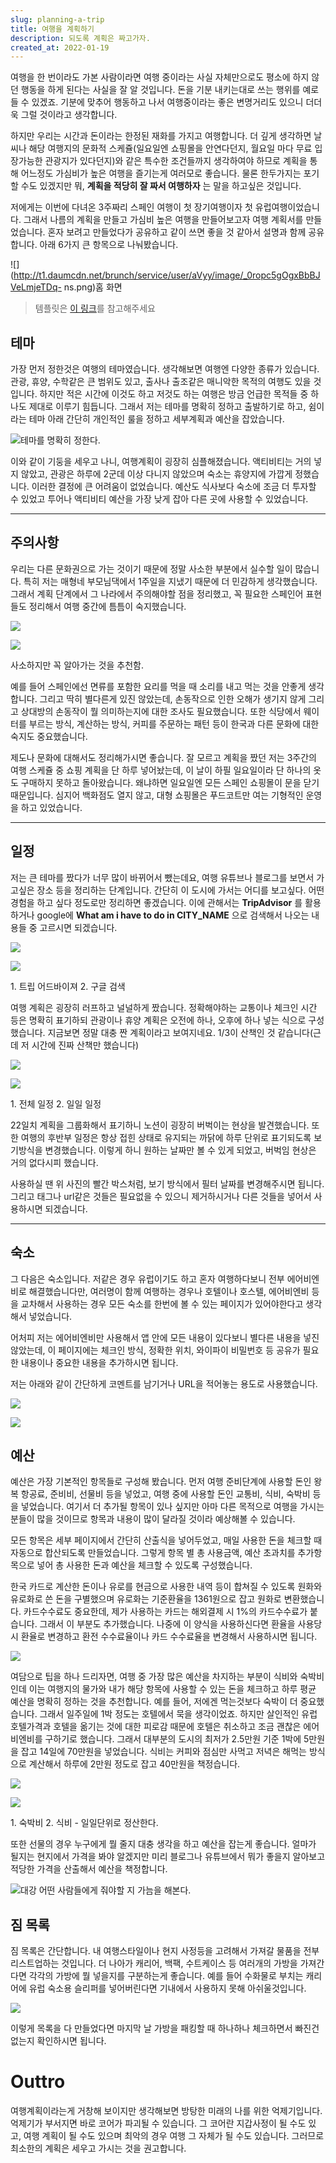 ```yaml
---
slug: planning-a-trip
title: 여행을 계획하기
description: 되도록 계획은 짜고가자.
created_at: 2022-01-19
---
```


여행을 한 번이라도 가본 사람이라면 여행 중이라는 사실 자체만으로도 평소에 하지 않던 행동을 하게 된다는 사실을 잘 알 것입니다. 돈을 기분
내키는대로 쓰는 행위를 예로 들 수 있겠죠. 기분에 맞추어 행동하고 나서 여행중이라는 좋은 변명거리도 있으니 더더욱 그럴 것이라고
생각합니다.

하지만 우리는 시간과 돈이라는 한정된 재화를 가지고 여행합니다. 더 깊게 생각하면 날씨나 해당 여행지의 문화적 스케쥴(일요일엔 쇼핑몰을
안연다던지, 월요일 마다 무료 입장가능한 관광지가 있다던지)와 같은 특수한 조건들까지 생각하여야 하므로 계획을 통해 어느정도 가심비가 높은
여행을 즐기는게 여러모로 좋습니다. 물론 한두가지는 포기할 수도 있겠지만 뭐, **계획을 적당히 잘 짜서 여행하자** 는 말을 하고싶은
것입니다.

저에게는 이번에 다녀온 3주짜리 스페인 여행이 첫 장기여행이자 첫 유럽여행이었습니다. 그래서 나름의 계획을 만들고 가심비 높은 여행을
만들어보고자 여행 계획서를 만들었습니다. 혼자 보려고 만들었다가 공유하고 같이 쓰면 좋을 것 같아서 설명과 함께 공유합니다. 아래 6가지 큰
항목으로 나눠봤습니다.

![](http://t1.daumcdn.net/brunch/service/user/aVyy/image/_0ropc5gOgxBbBJVeLmjeTDq-
ns.png)홈 화면

> 템플릿은 [이 링크](https://hjinn.notion.site/a88deb9e500b4275be88b662f94d27c2)를
> 참고해주세요

## 테마

가장 먼저 정한것은 여행의 테마였습니다. 생각해보면 여행엔 다양한 종류가 있습니다. 관광, 휴양, 수학같은 큰 범위도 있고, 출사나 출조같은
매니악한 목적의 여행도 있을 것입니다. 하지만 적은 시간에 이것도 하고 저것도 하는 여행은 방금 언급한 목적들 중 하나도 제대로 이루기
힘듭니다. 그래서 저는 테마를 명확히 정하고 출발하기로 하고, 쉼이라는 테마 아래 간단히 개인적인 룰을 정하고 세부계획과 예산을 잡았습니다.

![](http://t1.daumcdn.net/brunch/service/user/aVyy/image/nnwV0vSu7elSRCzeq0ynNul2-w0.png)테마를
명확히 정한다.

이와 같이 기둥을 세우고 나니, 여행계획이 굉장히 심플해졌습니다. 액티비티는 거의 넣지 않았고, 관광은 하루에 2군데 이상 다니지 않았으며
숙소는 휴양지에 가깝게 정했습니다. 이러한 결정에 큰 어려움이 없었습니다. 예산도 식사보다 숙소에 조금 더 투자할 수 있었고 투어나 액티비티
예산을 가장 낮게 잡아 다른 곳에 사용할 수 있었습니다.

---

## 주의사항

우리는 다른 문화권으로 가는 것이기 때문에 정말 사소한 부분에서 실수할 일이 많습니다. 특히 저는 매형네 부모님댁에서 1주일을 지냈기 때문에
더 민감하게 생각했습니다. 그래서 계획 단계에서 그 나라에서 주의해야할 점을 정리했고, 꼭 필요한 스페인어 표현들도 정리해서 여행 중간에
틈틈이 숙지했습니다.

![](http://t1.daumcdn.net/brunch/service/user/aVyy/image/kScLVrae9Yp8kge14lFkQZMVc20.png)

![](http://t1.daumcdn.net/brunch/service/user/aVyy/image/p-jLq7D5bavDqtADv3uySgnNLJE.png)

사소하지만 꼭 알아가는 것을 추천함.

예를 들어 스페인에선 면류를 포함한 요리를 먹을 때 소리를 내고 먹는 것을 안좋게 생각합니다. 그리고 딱히 별다른게 있진 않았는데,
손동작으로 인한 오해가 생기지 않게 그리고 상대방의 손동작이 뭘 의미하는지에 대한 조사도 필요했습니다. 또한 식당에서 웨이터를 부르는 방식,
계산하는 방식, 커피를 주문하는 패턴 등이 한국과 다른 문화에 대한 숙지도 중요했습니다.

제도나 문화에 대해서도 정리해가시면 좋습니다. 잘 모르고 계획을 짰던 저는 3주간의 여행 스케쥴 중 쇼핑 계획을 단 하루 넣어놨는데, 이
날이 하필 일요일이라 단 하나의 옷도 구매하지 못하고 돌아왔습니다. 왜냐하면 일요일엔 모든 스페인 쇼핑몰이 문을 닫기 때문입니다. 심지어
백화점도 열지 않고, 대형 쇼핑몰은 푸드코트만 여는 기형적인 운영을 하고 있었습니다.

---

## 일정

저는 큰 테마를 짰다가 너무 많이 바뀌어서 뺐는데요, 여행 유튜브나 블로그를 보면서 가고싶은 장소 등을 정리하는 단계입니다. 간단히 이
도시에 가서는 어디를 보고싶다. 어떤 경험을 하고 싶다 정도로만 정리하면 좋겠습니다. 이에 관해서는 **TripAdvisor** 를
활용하거나 google에 **What am i have to do in CITY_NAME** 으로 검색해서 나오는 내용들 중 고르시면
되겠습니다.

![](http://t1.daumcdn.net/brunch/service/user/aVyy/image/YLXTTVf3kXivYNjNgDpp_VVmWbI.jpeg)

![](http://t1.daumcdn.net/brunch/service/user/aVyy/image/LccYnPN0AjVB1MBo2ioLgEkNKF4.png)

1\. 트립 어드바이져 2. 구글 검색

여행 계획은 굉장히 러프하고 널널하게 짰습니다. 정확해야하는 교통이나 체크인 시간 등은 명확히 표기하되 관광이나 휴양 계획은 오전에 하나,
오후에 하나 넣는 식으로 구성했습니다. 지금보면 정말 대충 짠 계획이라고 보여지네요. 1/3이 산책인 것 같습니다(근데 저 시간에 진짜
산책만 했습니다)

![](http://t1.daumcdn.net/brunch/service/user/aVyy/image/wqXbyD_MAOUjeKF9BOxVKuAZOBo.png)

![](http://t1.daumcdn.net/brunch/service/user/aVyy/image/j16gbITuLrcsrTfFsLnsbO0BBLM.png)

1\. 전체 일정 2. 일일 일정

22일치 계획을 그룹화해서 표기하니 노션이 굉장히 버벅이는 현상을 발견했습니다. 또한 여행의 후반부 일정은 항상 접힌 상태로 유지되는 까닭에
하루 단위로 표기되도록 보기방식을 변경했습니다. 이렇게 하니 원하는 날짜만 볼 수 있게 되었고, 버벅임 현상은 거의 없다시피 했습니다.

사용하실 땐 위 사진의 빨간 박스처럼, 보기 방식에서 필터 날짜를 변경해주시면 됩니다. 그리고 태그나 url같은 것들은 필요없을 수 있으니
제거하시거나 다른 것들을 넣어서 사용하시면 되겠습니다.

---

## 숙소

그 다음은 숙소입니다. 저같은 경우 유럽이기도 하고 혼자 여행하다보니 전부 에어비엔비로 해결했습니다만, 여러명이 함께 여행하는 경우나
호텔이나 호스텔, 에어비엔비 등을 교차해서 사용하는 경우 모든 숙소를 한번에 볼 수 있는 페이지가 있어야한다고 생각해서 넣었습니다.

어처피 저는 에어비엔비만 사용해서 앱 안에 모든 내용이 있다보니 별다른 내용을 넣진 않았는데, 이 페이지에는 체크인 방식, 정확한 위치,
와이파이 비밀번호 등 공유가 필요한 내용이나 중요한 내용을 추가하시면 됩니다.

저는 아래와 같이 간단하게 코멘트를 남기거나 URL을 적어놓는 용도로 사용했습니다.

![](http://t1.daumcdn.net/brunch/service/user/aVyy/image/BDL_27IFt-0q-e7e90vFtymtdUA.png)

![](http://t1.daumcdn.net/brunch/service/user/aVyy/image/GJJWD4OL6zdtSs4eXa9u_0TztdE.png)

## 예산

예산은 가장 기본적인 항목들로 구성해 봤습니다. 먼저 여행 준비단계에 사용할 돈인 왕복 항공료, 준비비, 선물비 등을 넣었고, 여행 중에
사용할 돈인 교통비, 식비, 숙박비 등을 넣었습니다. 여기서 더 추가될 항목이 있나 싶지만 아마 다른 목적으로 여행을 가시는 분들이 많을
것이므로 항목과 내용이 많이 달라질 것이라 예상해볼 수 있습니다.

모든 항목은 세부 페이지에서 간단히 산출식을 넣어두었고, 매일 사용한 돈을 체크할 때 자동으로 합산되도록 만들었습니다. 그렇게 항목 별 총
사용금액, 예산 초과치를 추가항목으로 넣어 총 사용한 돈과 예산을 체크할 수 있도록 구성했습니다.

한국 카드로 계산한 돈이나 유로를 현금으로 사용한 내역 등이 합쳐질 수 있도록 원화와 유로화로 쓴 돈을 구별했으며 유로화는 기준환율을
1361원으로 잡고 원화로 변환했습니다. 카드수수료도 중요한데, 제가 사용하는 카드는 해외결제 시 1%의 카드수수료가 붙습니다. 그래서 이
부분도 추가했습니다. 나중에 이 양식을 사용하신다면 환율을 사용당시 환율로 변경하고 환전 수수료율이나 카드 수수료율을 변경해서 사용하시면
됩니다.

![](http://t1.daumcdn.net/brunch/service/user/aVyy/image/NxL2bnF9uu8avw1L5fZRPBsKD6U.png)

여담으로 팁을 하나 드리자면, 여행 중 가장 많은 예산을 차지하는 부분이 식비와 숙박비인데 이는 여행지의 물가와 내가 해당 항목에 사용할 수
있는 돈을 체크하고 하루 평균 예산을 명확히 정하는 것을 추천합니다. 예를 들어, 저에겐 먹는것보다 숙박이 더 중요했습니다. 그래서 일주일에
1박 정도는 호텔에서 묵을 생각이었죠. 하지만 살인적인 유럽 호텔가격과 호텔을 옮기는 것에 대한 피로감 때문에 호텔은 취소하고 조금 괜찮은
에어비엔비를 구하기로 했습니다. 그래서 대부분의 도시의 최저가 2.5만원 기준 1박에 5만원을 잡고 14일에 70만원을 넣었습니다. 식비는
커피와 점심만 사먹고 저녁은 해먹는 방식으로 계산해서 하루에 2만원 정도로 잡고 40만원을 책정습니다.

![](http://t1.daumcdn.net/brunch/service/user/aVyy/image/VHVKlXqxXXJwXmRtzMOxK_njaNI.png)

![](http://t1.daumcdn.net/brunch/service/user/aVyy/image/Vr7ywCCBGWoc_XRCqXFog0ORmQM.png)

1\. 숙박비 2. 식비 - 일일단위로 정산한다.

또한 선물의 경우 누구에게 뭘 줄지 대충 생각을 하고 예산을 잡는게 좋습니다. 얼마가 될지는 현지에서 가격을 봐야 알겠지만 미리 블로그나
유튜브에서 뭐가 좋을지 알아보고 적당한 가격을 산출해서 예산을 책정합니다.

![](http://t1.daumcdn.net/brunch/service/user/aVyy/image/BB4UKVKejb5ahaxIuu4Pe_Ln21I.png)대강
어떤 사람들에게 줘야할 지 가늠을 해본다.

## 짐 목록

짐 목록은 간단합니다. 내 여행스타일이나 현지 사정등을 고려해서 가져갈 물품을 전부 리스트업하는 것입니다. 더 나아가 캐리어, 백팩,
수트케이스 등 여러개의 가방을 가져간다면 각각의 가방에 뭘 넣을지를 구분하는게 좋습니다. 예를 들어 수화물로 부치는 캐리어에 유럽 숙소용
슬리퍼를 넣어버린다면 기내에서 사용하지 못해 아쉬울것입니다.

![](http://t1.daumcdn.net/brunch/service/user/aVyy/image/u2jX4qd7XXeyTiyXu0CEKlR-A7c.png)

이렇게 목록을 다 만들었다면 마지막 날 가방을 패킹할 때 하나하나 체크하면서 빠진건 없는지 확인하시면 됩니다.

# Outtro

여행계획이라는게 거창해 보이지만 생각해보면 방탕한 미래의 나를 위한 억제기입니다. 억제기가 부서지면 바로 코어가 파괴될 수 있습니다. 그
코어란 지갑사정이 될 수도 있고, 여행 계획이 될 수도 있으며 최악의 경우 여행 그 자체가 될 수도 있습니다. 그러므로 최소한의 계획은
세우고 가시는 것을 권고합니다.
